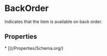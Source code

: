   
# BackOrder

Indicates that the item is available on back order.

## Properties

<Grid>
* [](/Properties/Schema.org/)
</Grid>

